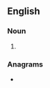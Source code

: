 ==English==

===Noun===
{{head|en|noun plural form}}

# {{plural of|betalain|lang=en}}

===Anagrams===
* {{anagrams|en|a=aabeilnst|banalsite|stainable}}